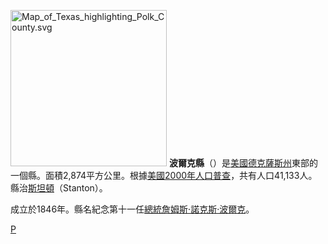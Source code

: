 {{noteTA
|T=zh-hans:波尔克县 (得克萨斯州);zh-hk:波爾克縣 (德克薩斯州);zh-tw:波爾克郡 (德克薩斯州);
}}

{{Otheruses|波爾克縣|subject=美國德克薩斯州的一個縣|other=同名的縣}}
[[File:Map_of_Texas_highlighting_Polk_County.svg|250px]]
'''波爾克縣'''（{{lang-en|Polk County}}）是[[美國|美國]][[德克薩斯州|德克薩斯州]]東部的一個縣。面積2,874平方公里。根據[[美國2000年人口普查|美國2000年人口普查]]，共有人口41,133人。縣治[[斯坦頓_(德克薩斯州)|斯坦頓]]（Stanton）。

成立於1846年。縣名紀念第十一任[[美國總統|總統]][[詹姆斯·諾克斯·波爾克|詹姆斯·諾克斯·波爾克]]。
{{texas-stub}}
{{Texas}}
[[Category:得克萨斯州行政区划|P]]